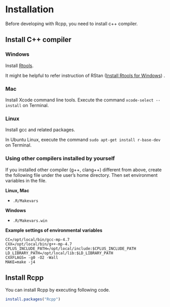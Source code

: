 # Installation

Before developing with Rcpp, you need to install c++ compiler.

## Install C++ compiler

### Windows

Install [Rtools](https://cran.r-project.org/bin/windows/Rtools/index.html).

It might be helpful to refer instruction of RStan ([Install Rtools for Windows](https://github.com/stan-dev/rstan/wiki/Install-Rtools-for-Windows)) .



### Mac

Install Xcode command line tools. Execute the command `xcode-select --install` on Terminal.

### Linux

Install gcc and related packages. 

In Ubuntu Linux, execute the command `sudo apt-get install r-base-dev` on Terminal.


### Using other compilers installed by yourself

If you installed other compiler (g++, clang++) different from above, create the following file under the user's home directory. Then set environment variables in the file.

**Linux, Mac**

* `.R/Makevars`

**Windows**

* `.R/Makevars.win`

**Example settings of environmental variables**

```
CC=/opt/local/bin/gcc-mp-4.7
CXX=/opt/local/bin/g++-mp-4.7
CPLUS_INCLUDE_PATH=/opt/local/include:$CPLUS_INCLUDE_PATH
LD_LIBRARY_PATH=/opt/local/lib:$LD_LIBRARY_PATH
CXXFLAGS= -g0 -O2 -Wall
MAKE=make -j4
```


## Install Rcpp

You can install Rcpp by executing following code.

```r
install.packages("Rcpp")
```
